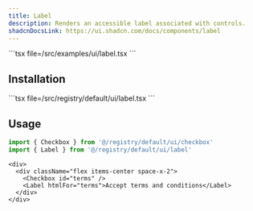 ```yaml
---
title: Label
description: Renders an accessible label associated with controls.
shadcnDocsLink: https://ui.shadcn.com/docs/components/label
---
```


<ComponentPreview component="label">
  ```tsx file=<rootDir>/src/examples/ui/label.tsx
  ```
</ComponentPreview>

## Installation

<Installation component="label">
  ```tsx file=<rootDir>/src/registry/default/ui/label.tsx
  ```
</Installation>

## Usage

```ts
import { Checkbox } from '@/registry/default/ui/checkbox'
import { Label } from '@/registry/default/ui/label'
```

```tsx
<div>
  <div className="flex items-center space-x-2">
    <Checkbox id="terms" />
    <Label htmlFor="terms">Accept terms and conditions</Label>
  </div>
</div>
```